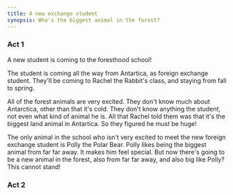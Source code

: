 ```yaml
---
title: A new exchange student
synopsis: Who's the biggest animal in the forest?
---
```


### Act 1

A new student is coming to the foresthood school!

The student is coming all the way from Antartica, as foreign exchange student.  They'll be coming to Rachel the Rabbit's class, and staying from fall to spring.

All of the forest animals are very excited.  They don't know much about Antarctica, other than that it's cold.  They don't know anything the student, not even what kind of animal he is.  All that Rachel told them was that it's the biggest land animal in Antartica. So they figured he must be huge!

The only animal in the school who isn't very excited to meet the new foreign exchange student is Polly the Polar Bear.  Polly likes being the biggest animal from far far away. It makes him feel special.  But now there's going to be a new animal in the forest, also from far far away, and also big like Polly?  This cannot stand!

### Act 2
